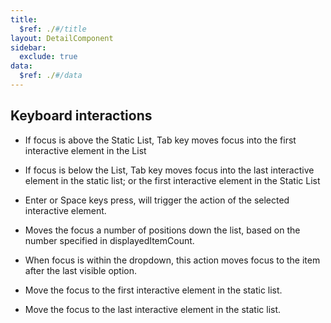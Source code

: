 ```yaml
---
title:
  $ref: ./#/title
layout: DetailComponent
sidebar:
  exclude: true
data:
  $ref: ./#/data
---
```

## Keyboard interactions

<KeyboardControls>
<KeyboardControl keyOrCombos="Tab">

- If focus is above the Static List, Tab key moves focus into the first interactive element in the List

</KeyboardControl>
<KeyboardControl keyOrCombos="Shift + Tab">

- If focus is below the List, Tab key moves focus into the last interactive element in the static list; or the first interactive element in the Static List 

</KeyboardControl>
<KeyboardControl keyOrCombos="Space / Enter">

- Enter or Space keys press, will trigger the action of the selected interactive element.

</KeyboardControl>
<KeyboardControl keyOrCombos="Page up">

- Moves the focus a number of positions down the list, based on the number specified in displayedItemCount.

</KeyboardControl>
<KeyboardControl keyOrCombos="Page down">

- When focus is within the dropdown, this action moves focus to the item after the last visible option.

</KeyboardControl>
<KeyboardControl keyOrCombos="Home">

- Move the focus to the first interactive element in the static list.

</KeyboardControl>
<KeyboardControl keyOrCombos="End">

- Move the focus to the last interactive element in the static list.

</KeyboardControl>
</KeyboardControls>
